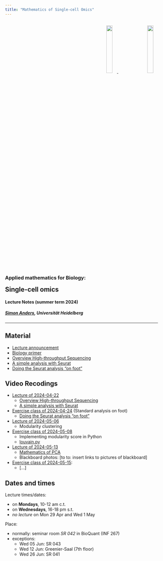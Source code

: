 ```yaml
---
title: "Mathematics of Single-cell Omics"
---
```


<style>
.quarto-title > h1.title {
  display: none;
}
</style>

  <p style="text-align:right">
  	<a href="https://www.bioquant.uni-heidelberg.de">
  	  <img src="https://www.bioquant.uni-heidelberg.de/themes/custom/bootstrap_bq/logo.svg" style="width:20%;padding:3%">
  	</a>
  	<a href="https://uni-heidelberg.de">
  	  <img src="https://www.bioquant.uni-heidelberg.de/themes/custom/bootstrap_bq/logo_hd.svg" style="width:20%;padding:3%">
  	</a>
  </p>

<h3>Applied mathematics for Biology:</h3>
<h2 style="margin-top:0px">Single-cell omics</h2>

<h4>Lecture Notes (summer term 2024)</h4>
<h5><a href="mailto:simon.anders@bioquant.uni-heidelberg.de">Simon Anders</a>, Universität Heidelberg</h5>

-----

## Material
- [Lecture announcement](announcement.html)
- [Biology primer](biology_primer.html)
- [Overview High-throughput Sequencing](overview_hts.html)
- [A simple analysis with Seurat](seurat.html)
- [Doing the Seurat analysis "on foot"](pedestrian.html)

## Video Recodings
- [Lecture of 2024-04-22](https://youtu.be/Xr7AeQp-ceA)
  - [Overview High-throughput Sequencing](overview_hts.html)
  - [A simple analysis with Seurat](seurat.html)
- [Exercise class of 2024-04-24](https://youtu.be/MoqG0GlzExc) (Standard analysis on foot)
  - [Doing the Seurat analysis "on foot"](pedestrian.html)
- [Lecture of 2024-05-06](https://youtu.de/5EGlihUE8FE) 
  - Modularity clustering
- [Exercise class of 2024-05-08](https://youtu.be/QQeXGoebWqs)  
  - Implementing modularity score in Python
  - [louvain.py](louvain.py)
- [Lecture of 2024-05-13](https://youtu.be/55jgeLzbLgQ) 
  - [Mathematics of PCA](pca.html)
  - Blackboard photos: [to to: insert links to pictures of blackboard]
- [Exercise class of 2024-05-15](https://youtu.be/1uCcugEhJfM):
  - [...]

## Dates and times

Lecture times/dates:

- on **Mondays**, 10-12 am c.t.
- on **Wednesdays**, 16-18 pm s.t.
- *no lecture* on Mon 29 Apr and Wed 1 May

Place:

- normally: seminar room *SR 042* in BioQuant (INF 267)
- exceptions:
  - Wed 05 Jun: SR 043
  - Wed 12 Jun: Greenier-Saal (7th floor)
  - Wed 26 Jun: SR 041

